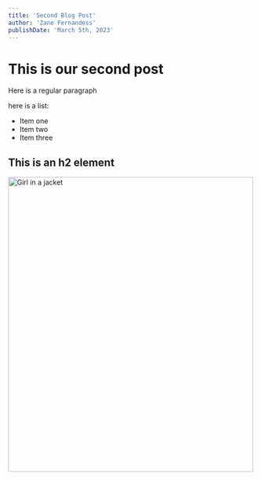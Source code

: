 ---
title: 'Second Blog Post'
author: 'Zane Fernandess'
publishDate: 'March 5th, 2023'
---

# This is our second post

Here is a regular paragraph

here is a list:

- Item one
- Item two
- Item three

## This is an h2 element

 <img src='/assets/logo-no-background.svg' alt="Girl in a jacket" width="500" height="600"/>